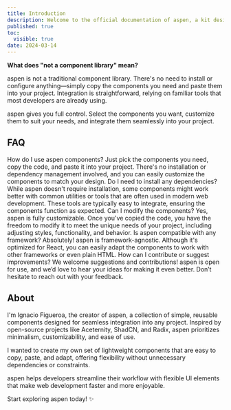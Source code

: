 ```yaml
---
title: Introduction
description: Welcome to the official documentation of aspen, a kit designed to optimize your React and related projects, enhancing the aesthetics and functionality of your interfaces.
published: true
toc:
  visible: true
date: 2024-03-14
---
```


**What does "not a component library" mean?**

aspen is not a traditional component library. There's no need to install or configure anything—simply copy the components you need and paste them into your project. Integration is straightforward, relying on familiar tools that most developers are already using.

aspen gives you full control. Select the components you want, customize them to suit your needs, and integrate them seamlessly into your project.

## FAQ

<Accordion type="single" defaultValue="usage">
  <AccordionItem value="usage">
    <AccordionTrigger>How do I use aspen components?</AccordionTrigger>
    <AccordionContent>
      Just pick the components you need, copy the code, and paste it into your
      project. There's no installation or dependency management involved, and
      you can easily customize the components to match your design.
    </AccordionContent>
  </AccordionItem>
  <AccordionItem value="dependencies">
    <AccordionTrigger>Do I need to install any dependencies?</AccordionTrigger>
    <AccordionContent>
      While aspen doesn't require installation, some components might work
      better with common utilities or tools that are often used in modern web
      development. These tools are typically easy to integrate, ensuring the
      components function as expected.
    </AccordionContent>
  </AccordionItem>
  <AccordionItem value="modification">
    <AccordionTrigger>Can I modify the components?</AccordionTrigger>
    <AccordionContent>
      Yes, aspen is fully customizable. Once you've copied the code, you have
      the freedom to modify it to meet the unique needs of your project,
      including adjusting styles, functionality, and behavior.
    </AccordionContent>
  </AccordionItem>
  <AccordionItem value="compatibility">
    <AccordionTrigger>Is aspen compatible with any framework?</AccordionTrigger>
    <AccordionContent>
      Absolutely! aspen is framework-agnostic. Although it's optimized for
      React, you can easily adapt the components to work with other frameworks
      or even plain HTML.
    </AccordionContent>
  </AccordionItem>
  <AccordionItem value="contribution">
    <AccordionTrigger>
      How can I contribute or suggest improvements?
    </AccordionTrigger>
    <AccordionContent>
      We welcome suggestions and contributions! aspen is open for use, and we’d
      love to hear your ideas for making it even better. Don’t hesitate to reach
      out with your feedback.
    </AccordionContent>
  </AccordionItem>
</Accordion>

## About

I'm Ignacio Figueroa, the creator of aspen, a collection of simple, reusable components designed for seamless integration into any project. Inspired by open-source projects like Aceternity, ShadCN, and Radix, aspen prioritizes minimalism, customizability, and ease of use.

I wanted to create my own set of lightweight components that are easy to copy, paste, and adapt, offering flexibility without unnecessary dependencies or constraints.

aspen helps developers streamline their workflow with flexible UI elements that make web development faster and more enjoyable.

Start exploring aspen today! ✨
